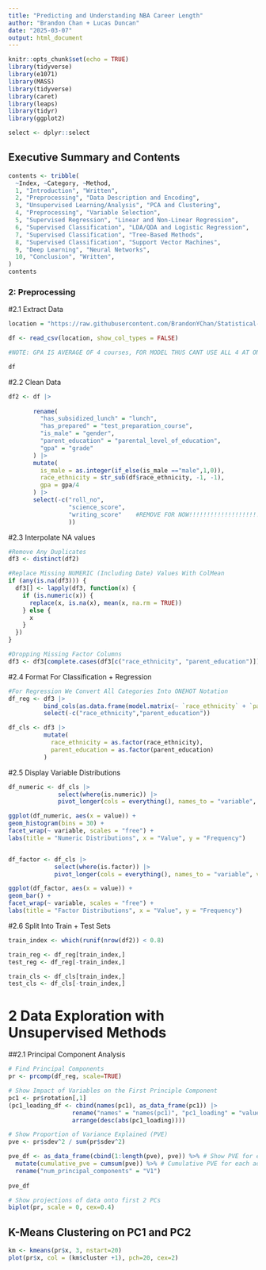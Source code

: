---
title: "Predicting and Understanding NBA Career Length"
author: "Brandon Chan + Lucas Duncan"
date: "2025-03-07"
output: html_document
---

```{r setup, include=FALSE}
knitr::opts_chunk$set(echo = TRUE)
library(tidyverse)
library(e1071)
library(MASS)
library(tidyverse)
library(caret)
library(leaps)
library(tidyr)
library(ggplot2)

select <- dplyr::select
```

## Executive Summary and Contents

```{r}
contents <- tribble(
  ~Index, ~Category, ~Method,
  1, "Introduction", "Written",
  2, "Preprocessing", "Data Description and Encoding",
  3, "Unsupervised Learning/Analysis", "PCA and Clustering",
  4, "Preprocessing", "Variable Selection",
  5, "Supervised Regression", "Linear and Non-Linear Regression",
  6, "Supervised Classification", "LDA/QDA and Logistic Regression",
  7, "Supervised Classification", "Tree-Based Methods",
  8, "Supervised Classification", "Support Vector Machines",
  9, "Deep Learning", "Neural Networks",
  10, "Conclusion", "Written", 
)
contents

```


### 2: Preprocessing

#2.1 Extract Data
```{r, warning=FALSE}

location = "https://raw.githubusercontent.com/BrandonYChan/Statistical-Learning/main/Student_performance_10k.csv"

df <- read_csv(location, show_col_types = FALSE) 

#NOTE: GPA IS AVERAGE OF 4 courses, FOR MODEL THUS CANT USE ALL 4 AT ONCE

df
```

#2.2 Clean Data
```{r}

df2 <- df |>
  
       rename(
         "has_subsidized_lunch" = "lunch",
         "has_prepared" = "test_preparation_course",
         "is_male" = "gender",
         "parent_education" = "parental_level_of_education",
         "gpa" = "grade"
       ) |> 
       mutate(
         is_male = as.integer(if_else(is_male =="male",1,0)),
         race_ethnicity = str_sub(df$race_ethnicity, -1, -1),
         gpa = gpa/4
       ) |>
       select(-c("roll_no",
                 "science_score",
                 "writing_score"    #REMOVE FOR NOW!!!!!!!!!!!!!!!!!!!!!!!!!
                 ))
```


#2.3 Interpolate NA values
```{r}

#Remove Any Duplicates
df3 <- distinct(df2)

#Replace Missing NUMERIC (Including Date) Values With ColMean
if (any(is.na(df3))) {
  df3[] <- lapply(df3, function(x) {
    if (is.numeric(x)) {
      replace(x, is.na(x), mean(x, na.rm = TRUE))
    } else {
      x
    }
  })
}

#Dropping Missing Factor Columns
df3 <- df3[complete.cases(df3[c("race_ethnicity", "parent_education")]), ]
```

#2.4 Format For Classification + Regression
```{r}

#For Regression We Convert All Categories Into ONEHOT Notation
df_reg <- df3 |> 
          bind_cols(as.data.frame(model.matrix(~ `race_ethnicity` + `parent_education` - 1, data = df3))) |>
          select(-c("race_ethnicity","parent_education"))

df_cls <- df3 |> 
          mutate(
            race_ethnicity = as.factor(race_ethnicity),
            parent_education = as.factor(parent_education)
          )
```


#2.5 Display Variable Distributions
```{r}

df_numeric <- df_cls |>
              select(where(is.numeric)) |>
              pivot_longer(cols = everything(), names_to = "variable", values_to = "value")

ggplot(df_numeric, aes(x = value)) +
geom_histogram(bins = 30) +  
facet_wrap(~ variable, scales = "free") +
labs(title = "Numeric Distributions", x = "Value", y = "Frequency") 


df_factor <- df_cls |>
             select(where(is.factor)) |>
             pivot_longer(cols = everything(), names_to = "variable", values_to = "value") 

ggplot(df_factor, aes(x = value)) +
geom_bar() +  
facet_wrap(~ variable, scales = "free") +  
labs(title = "Factor Distributions", x = "Value", y = "Frequency")

```
#2.6 Split Into Train + Test Sets
```{r}

train_index <- which(runif(nrow(df2)) < 0.8)

train_reg <- df_reg[train_index,]
test_reg <- df_reg[-train_index,]

train_cls <- df_cls[train_index,]
test_cls <- df_cls[-train_index,]


```






# 2 Data Exploration with Unsupervised Methods 


##2.1 Principal Component Analysis

```{r}

# Find Principal Components
pr <- prcomp(df_reg, scale=TRUE)

# Show Impact of Variables on the First Principle Component
pc1 <- pr$rotation[,1]
(pc1_loading_df <- cbind(names(pc1), as_data_frame(pc1)) |>
                  rename("names" = "names(pc1)", "pc1_loading" = "value") |> 
                  arrange(desc(abs(pc1_loading))))

```


```{r}
# Show Proportion of Variance Explained (PVE)
pve <- pr$sdev^2 / sum(pr$sdev^2)   

pve_df <- as_data_frame(cbind(1:length(pve), pve)) %>% # Show PVE for each number of principal components
  mutate(cumulative_pve = cumsum(pve)) %>% # Cumulative PVE for each additional PC 
  rename("num_principal_components" = "V1")
  
pve_df
```


```{r}
# Show projections of data onto first 2 PCs
biplot(pr, scale = 0, cex=0.4)
```

## K-Means Clustering on PC1 and PC2

```{r}
km <- kmeans(pr$x, 3, nstart=20)
plot(pr$x, col = (km$cluster +1), pch=20, cex=2)
```






